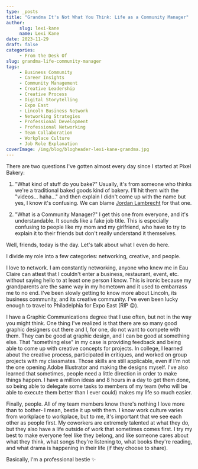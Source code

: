 ```yaml
---
type: _posts
title: "Grandma It's Not What You Think: Life as a Community Manager"
author:
     slug: lexi-kane   
     name: Lexi Kane
date: 2023-11-29
draft: false
categories:
     - From the Desk Of
slug: grandma-life-community-manager
tags:
     - Business Community
     - Career Insights
     - Community Management
     - Creative Leadership
     - Creative Process
     - Digital Storytelling
     - Expo East
     - Lincoln Business Network
     - Networking Strategies
     - Professional Development
     - Professional Networking
     - Team Collaboration
     - Workplace Culture
     - Job Role Explanation
coverImage: /img/blog/blogheader-lexi-kane-grandma.jpg
---
```


There are two questions I've gotten almost every day since I started at Pixel Bakery:

1. "What kind of stuff do you bake?" Usually, it's from someone who thinks we're a traditional baked goods kind of bakery. I'll hit them with the "videos... haha..." and then explain I didn't come up with the name but yes, I know it's confusing. We can blame [Jordan Lambrecht](/about/jordan-lambrecht) for that one.

2. "What is a Community Manager?" I get this one from everyone, and it's understandable. It sounds like a fake job title. This is especially confusing to people like my mom and my girlfriend, who have to try to explain it to their friends but don't really understand it themselves.

Well, friends, today is the day. Let's talk about what I even do here.

I divide my role into a few categories: networking, creative, and people.

I love to network. I am constantly networking, anyone who knew me in Eau Claire can attest that I couldn't enter a business, restaurant, event, etc. without saying hello to at least one person I know. This is ironic because my grandparents are the same way in my hometown and it used to embarrass me to no end. I've been slowly getting to know more about Lincoln, its business community, and its creative community. I've even been lucky enough to travel to Philadelphia for Expo East (RIP 😔).

I have a Graphic Communications degree that I use often, but not in the way you might think. One thing I've realized is that there are so many good graphic designers out there and I, for one, do not want to compete with them. They can be good at graphic design, and I can be good at something else. That "something else" in my case is providing feedback and being able to come up with creative concepts for projects. In college, I learned about the creative process, participated in critiques, and worked on group projects with my classmates. Those skills are still applicable, even if I'm not the one opening Adobe Illustrator and making the designs myself. I've also learned that sometimes, people need a little direction in order to make things happen. I have a million ideas and 8 hours in a day to get them done, so being able to delegate some tasks to members of my team (who will be able to execute them better than I ever could) makes my life so much easier.

Finally, people. All of my team members know there's nothing I love more than to bother- I mean, bestie it up with them. I know work culture varies from workplace to workplace, but to me, it's important that we see each other as people first. My coworkers are extremely talented at what they do, but they also have a life outside of work that sometimes comes first. I try my best to make everyone feel like they belong, and like someone cares about what they think, what songs they're listening to, what books they're reading, and what drama is happening in their life (if they choose to share).

Basically, I'm a professional bestie ✨